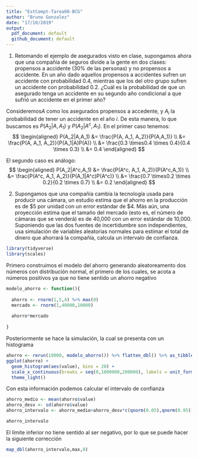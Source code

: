 ```yaml
---
title: "EstCompt-Tarea08-BCG"
author: "Bruno Gonzalez"
date: "17/10/2019"
output:
  pdf_document: default
  github_document: default
---
```


1. Retomando el ejemplo de asegurados visto en clase, supongamos ahora que una compañía de seguros divide a la gente en dos clases: propensos a accidente (30% de las personas) y no propensos a accidente. En un año dado aquellos propensos a accidentes sufren un accidente con probabilidad 0.4, mientras que los del otro grupo sufren un accidente con probabilidad 0.2. ¿Cuál es la probabilidad de que un asegurado tenga un accidente en su segundo año condicional a que sufrió un accidente en el primer año?

Consideremos$A$ como los asegurados propensos a accedente, y $A_i$ la probabilidad de tener un accidente en el año $i$. De esta manera, lo que buscamos es $P(A_2|A,A_1)$ y $P(A_2|A^c,A_1)$. En el primer caso tenemos:
$$
\begin{aligned}
P(A_2|A,A_1) &= \frac{P(A, A_1, A_2)}{P(A,A_1)} \\
&= \frac{P(A, A_1, A_2)}{P(A_1|A)P(A)} \\
&= \frac{0.3 \times0.4 \times 0.4}{0.4 \times 0.3} \\
&= 0.4
\end{aligned}
$$

El segundo caso es análogo:
$$
\begin{aligned}
P(A_2|A^c,A_1) &= \frac{P(A^c, A_1, A_2)}{P(A^c,A_1)} \\
&= \frac{P(A^c, A_1, A_2)}{P(A_1|A^c)P(A^c)} \\
&= \frac{0.7 \times0.2 \times 0.2}{0.2 \times 0.7} \\
&= 0.2
\end{aligned}
$$


2. Supongamos que una compañía cambia la tecnología usada para producir una cámara, un estudio estima que el ahorro en la producción
es de \$5 por unidad con un error estándar de \$4. Más aún, una proyección estima que el tamaño del mercado (esto es, el número de cámaras que se venderá) es de 40,000 con un error estándar de 10,000. Suponiendo que las dos fuentes de incertidumbre son independientes, usa simulación de variables aleatorias normales para estimar el total de dinero que ahorrará la compañía, calcula un 
intervalo de confianza.

```r
library(tidyverse)
library(scales)
```

Primero construimos el modelo del ahorro generando aleatoreamento dos números con distribución normal, el primero de los cuales, se acota a números positivos ya que no tiene sentido un ahorro negativo

```r
modelo_ahorro <- function(){
  
  ahorro <- rnorm(1,5,4) %>% max(0)
  mercado <- rnorm(1,40000,10000)
  
  ahorro*mercado
  
}
```

Posteriormente se hace la simulación, la cual se presenta con un histograma

```r
ahorro <- rerun(10000, modelo_ahorro()) %>% flatten_dbl() %>% as_tibble()
ggplot(ahorro) +
  geom_histogram(aes(value), bins = 20) +
  scale_x_continuous(breaks = seq(0,1000000,200000), labels = unit_format(unit = ".", scale = 1)) +
  theme_light()
```

Con esta información podemos calcular el intervalo de confianza

```r
ahorro_medio <- mean(ahorro$value)
ahorro_desv <- sd(ahorro$value)
ahorro_intervalo <- ahorro_medio+ahorro_desv*c(qnorm(0.05),qnorm(0.95))

ahorro_intervalo
```


El límite inferior no tiene sentido al ser negativo, por lo que se puede hacer la siguiente corrección

```r
map_dbl(ahorro_intervalo,max,0)
```

